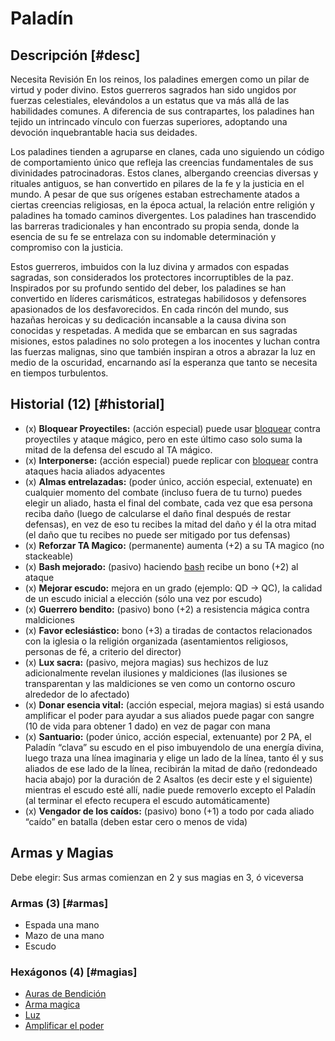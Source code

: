 
# Paladín

<Bleed>
  <Screenshot src={paladinPic} alt="placeholder" full />
</Bleed>

## Descripción [#desc]

<Callout type="warning" emoji="🔎">
  Necesita Revisión
</Callout>
En los reinos, los paladines emergen como un pilar de virtud y poder divino. Estos guerreros sagrados han sido ungidos por fuerzas celestiales, elevándolos a un estatus que va más allá de las habilidades comunes. A diferencia de sus contrapartes, los paladines han tejido un intrincado vínculo con fuerzas superiores, adoptando una devoción inquebrantable hacia sus deidades.

Los paladines tienden a agruparse en clanes, cada uno siguiendo un código de comportamiento único que refleja las creencias fundamentales de sus divinidades patrocinadoras. Estos clanes, albergando creencias diversas y rituales antiguos, se han convertido en pilares de la fe y la justicia en el mundo. A pesar de que sus orígenes estaban estrechamente atados a ciertas creencias religiosas, en la época actual, la relación entre religión y paladines ha tomado caminos divergentes. Los paladines han trascendido las barreras tradicionales y han encontrado su propia senda, donde la esencia de su fe se entrelaza con su indomable determinación y compromiso con la justicia.

Estos guerreros, imbuidos con la luz divina y armados con espadas sagradas, son considerados los protectores incorruptibles de la paz. Inspirados por su profundo sentido del deber, los paladines se han convertido en líderes carismáticos, estrategas habilidosos y defensores apasionados de los desfavorecidos. En cada rincón del mundo, sus hazañas heroicas y su dedicación incansable a la causa divina son conocidas y respetadas. A medida que se embarcan en sus sagradas misiones, estos paladines no solo protegen a los inocentes y luchan contra las fuerzas malignas, sino que también inspiran a otros a abrazar la luz en medio de la oscuridad, encarnando así la esperanza que tanto se necesita en tiempos turbulentos.

## Historial (12) [#historial]

- (x) **Bloquear Proyectiles:** (acción especial) puede usar [bloquear](/docs/ruling-combat/05#5-6) contra proyectiles y ataque mágico, pero en este último caso solo suma la mitad de la defensa del escudo al TA mágico.
- (x) **Interponerse:** (acción especial) puede replicar con [bloquear](/docs/ruling-combat/05#5-6) contra ataques hacia aliados adyacentes
- (x) **Almas entrelazadas:** (poder único, acción especial, extenuate) en cualquier momento del combate (incluso fuera de tu turno) puedes elegir un aliado, hasta el final del combate, cada vez que esa persona reciba daño (luego de calcularse el daño final después de restar defensas), en vez de eso tu recibes la mitad del daño y él la otra mitad (el daño que tu recibes no puede ser mitigado por tus defensas)
- (x) **Reforzar TA Magico:** (permanente) aumenta (+2) a su TA magico (no stackeable)
- (x) **Bash mejorado:** (pasivo) haciendo [bash](/docs/ruling-combat/03#3-7) recibe un bono (+2) al ataque
- (x) **Mejorar escudo:** mejora en un grado (ejemplo: QD -> QC), la calidad de un escudo inicial a elección (sólo una vez por escudo)
- (x) **Guerrero bendito:** (pasivo) bono (+2) a resistencia mágica contra maldiciones
- (x) **Favor eclesiástico:** bono (+3) a tiradas de contactos relacionados con la iglesia o la religión organizada (asentamientos religiosos, personas de fé, a criterio del director)
- (x) **Lux sacra:** (pasivo, mejora magias) sus hechizos de luz adicionalmente revelan ilusiones y maldiciones (las ilusiones se transparentan y las maldiciones se ven como un contorno oscuro alrededor de lo afectado)
- (x) **Donar esencia vital:** (acción especial, mejora magias) si está usando amplificar el poder para ayudar a sus aliados puede pagar con sangre (10 de vida para obtener 1 dado) en vez de pagar con mana
- (x) **Santuario:** (poder único, acción especial, extenuante) por 2 PA, el Paladín “clava” su escudo en el piso imbuyendolo de una energía divina, luego traza una línea imaginaria y elige un lado de la línea, tanto él y sus aliados de ese lado de la línea, recibirán la mitad de daño (redondeado hacia abajo) por la duración de 2 Asaltos (es decir este y el siguiente) mientras el escudo esté allí, nadie puede removerlo excepto el Paladín (al terminar el efecto recupera el escudo automáticamente)
- (x) **Vengador de los caídos:** (pasivo) bono (+1) a todo por cada aliado “caído” en batalla (deben estar cero o menos de vida)

## Armas y Magias
Debe elegir: Sus armas comienzan en 2 y sus magias en 3, ó viceversa

### Armas (3) [#armas]

- Espada una mano
- Mazo de una mano
- Escudo

### Hexágonos (4) [#magias]

- [Auras de Bendición](/docs/list-hexagons/e04B)
- [Arma magica](/docs/list-hexagons/e14)
- [Luz](/docs/list-hexagons/e01)
- [Amplificar el poder](/docs/list-hexagons/e13)
